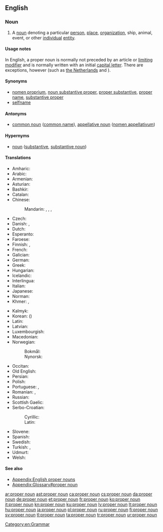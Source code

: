 ==English==
{{wikipedia}}

===Noun===
{{en-noun|head=[[proper]] [[noun]]}}
{{examples-right|''Mike'', ''United Nations''}}

# A [[noun]] denoting a particular [[person]], [[place]], [[organization]], ship, animal, event, or other [[individual]] [[entity]].

====Usage notes====
{{mainapp|English proper nouns}}
In English, a proper noun is normally not preceded by an article or [[limiting modifier]] and is normally written with an initial [[capital letter]]. There are exceptions, however (such as [[Netherlands|the Netherlands]] and {{w|kd lang}}).

====Synonyms====
* [[nomen proprium]], [[noun substantive proper]], [[proper substantive]], [[proper name]], [[substantive proper]]
* [[selfname]]

====Antonyms====
* [[common noun]] ([[common name]]), [[appellative noun]] ([[nomen appellativum]])

====Hypernyms====
* [[noun]] ([[substantive]], [[substantive noun]])

====Translations====
{{trans-top|the name of a particular person, place, organization or other individual entity}}
* Amharic: {{t|am|የተፀውኦ ስም|tr=yätäTS'äwao sm|sc=Ethi}}
* Arabic: {{t|ar|اِسْم عَلَم}}
* Armenian: {{t|hy|հատուկ անուն}}
* Asturian: {{t+|ast|nome propiu|m}}
* Bashkir: {{t|ba|яңғыҙлыҡ исем|tr=yaŋğïðlïq isem|sc=Cyrl}}
* Catalan: {{t|ca|nom propi}}
* Chinese:
*: Mandarin: {{t|cmn|專有名詞|sc=Hani}}, {{t+|cmn|专有名词|tr=zhuānyǒu míngcí|sc=Hani}}, {{t+|cmn|固有名詞|sc=Hani}}, {{t|cmn|固有名词|tr=gùyǒu míngcí|sc=Hani}}
* Czech: {{t+|cs|vlastní jméno|n}}
* Danish: {{t+|da|proprium}}, {{t+|da|egennavn}}
* Dutch: {{t+|nl|eigennaam|m}}
* Esperanto: {{t|eo|propra nomo}}
* Faroese: {{t|fo|sernavn|n}}
* Finnish: {{t+|fi|erisnimi}}, {{t+|fi|propri}}
* French: {{t+|fr|nom propre}}
* Galician: {{t|gl|nome propio|m}}
* German: {{t+|de|Eigenname|m}}
* Greek: {{t+|el|κύριο όνομα|n}}
* Hungarian: {{t+|hu|tulajdonnév}}
* Icelandic: {{t|is|eiginnafn|n}}
* Interlingua: {{t+|ia|nomine proprie}}
* Italian: {{t+|it|nome proprio}}
* Japanese: {{t+|ja|固有名詞|tr=[[こゆうめいし]], koyūmeishi}}
* Norman: {{t|nrf|nom propre|m}}
* Khmer: {{t|km|អសាធារណនាម|tr=ak sathea raknak neam|sc=Khmr}}, {{t|km|នាមអសាធារណ៍|tr=neam ak sathea|sc=Khmr}}
{{trans-mid}}
* Kalmyk: {{t|xal|эврә нерн}}
* Korean: {{t+|ko|고유명사|sc=Hang}} ({{t+|ko|固有名詞|sc=Hani}})
* Latin: {{t|la|nōmen proprium|n}}
* Latvian: {{t+|lv|īpašvārds|m}}
* Luxembourgish: {{t|lb|Eegennumm|m}}
* Macedonian: {{t|mk|лична именка|f|tr=líčna ímenka}}
* Norwegian:
*: Bokmål: {{t+|no|egennavn|n}}
*: Nynorsk: {{t|nn|eigennamn|n}}
* Occitan: {{t|oc|nom pròpri|m}}
* Old English: {{t|ang|āgen nama|m}}
* Persian: {{t+|fa|اسم خاص|sc=fa-Arab}}
* Polish: {{t+|pl|nazwa własna|f}}
* Portuguese: {{t|pt|nome próprio|m}}, {{t+|pt|substantivo|m}}
* Romanian: {{t+|ro|nume propriu|n}}, {{t+|ro|substantiv propriu|n}}
* Russian: {{t+|ru|и́мя со́бственное|n}}
* Scottish Gaelic: {{t|gd|ainmear sònrachaidh|m}}
* Serbo-Croatian:
*: Cyrillic: {{t|sh|властита именица|f|tr=vlastita imenica|sc=Cyrl}}
*: Latin: {{t|sh|vlastita imenica|f}}
* Slovene: {{t+|sl|lastno ime|n}}
* Spanish: {{t+|es|nombre propio}}
* Swedish: {{t+|sv|egennamn}}
* Turkish: {{t+|tr|özel ad}}, {{t+|tr|özel isim}}
* Udmurt: {{t|udm|асним}}
* Welsh: {{t|cy|enw priod|m}}
{{trans-bottom}}

====See also====
* [[Appendix:English proper nouns]]
* [[Appendix:Glossary#proper noun]]

[[Category:en:Grammar]]

[[ar:proper noun]]
[[ast:proper noun]]
[[ca:proper noun]]
[[cs:proper noun]]
[[da:proper noun]]
[[de:proper noun]]
[[et:proper noun]]
[[fr:proper noun]]
[[ko:proper noun]]
[[it:proper noun]]
[[kn:proper noun]]
[[ku:proper noun]]
[[lv:proper noun]]
[[lt:proper noun]]
[[hu:proper noun]]
[[ja:proper noun]]
[[pl:proper noun]]
[[ru:proper noun]]
[[fi:proper noun]]
[[sv:proper noun]]
[[tl:proper noun]]
[[ta:proper noun]]
[[tr:proper noun]]
[[ur:proper noun]]
